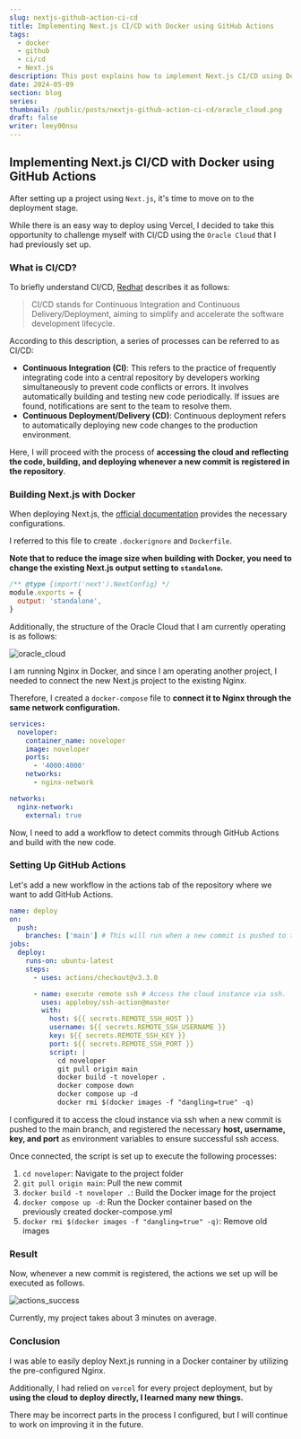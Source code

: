 ---
slug: nextjs-github-action-ci-cd
title: Implementing Next.js CI/CD with Docker using GitHub Actions
tags:
  - docker
  - github
  - ci/cd
  - Next.js
description: This post explains how to implement Next.js CI/CD using Docker with GitHub Actions.
date: 2024-05-09
section: blog
series:
thumbnail: /public/posts/nextjs-github-action-ci-cd/oracle_cloud.png
draft: false
writer: leey00nsu
---

## Implementing Next.js CI/CD with Docker using GitHub Actions

After setting up a project using `Next.js`, it's time to move on to the deployment stage.

While there is an easy way to deploy using Vercel, I decided to take this opportunity to challenge myself with CI/CD using the `Oracle Cloud` that I had previously set up.

### What is CI/CD?

To briefly understand CI/CD, [Redhat](https://www.redhat.com/ko/topics/devops/what-is-ci-cd) describes it as follows:

> CI/CD stands for Continuous Integration and Continuous Delivery/Deployment, aiming to simplify and accelerate the software development lifecycle.

According to this description, a series of processes can be referred to as CI/CD:

- **Continuous Integration (CI)**: This refers to the practice of frequently integrating code into a central repository by developers working simultaneously to prevent code conflicts or errors. It involves automatically building and testing new code periodically. If issues are found, notifications are sent to the team to resolve them.
- **Continuous Deployment/Delivery (CD)**: Continuous deployment refers to automatically deploying new code changes to the production environment.

Here, I will proceed with the process of **accessing the cloud and reflecting the code, building, and deploying whenever a new commit is registered in the repository**.

### Building Next.js with Docker

When deploying Next.js, the [official documentation](https://nextjs.org/docs/app/building-your-application/deploying#docker-image) provides the necessary configurations.

I referred to this file to create `.dockerignore` and `Dockerfile`.

**Note that to reduce the image size when building with Docker, you need to change the existing Next.js output setting to `standalone`.**

```js title="next.config.mjs"
/** @type {import('next').NextConfig} */
module.exports = {
  output: 'standalone',
}
```

Additionally, the structure of the Oracle Cloud that I am currently operating is as follows:

![oracle_cloud](/public/posts/nextjs-github-action-ci-cd/oracle_cloud.png)

I am running Nginx in Docker, and since I am operating another project, I needed to connect the new Next.js project to the existing Nginx.

Therefore, I created a `docker-compose` file to **connect it to Nginx through the same network configuration.**

```yml title="docker-compose.yml"
services:
  noveloper:
    container_name: noveloper
    image: noveloper
    ports:
      - '4000:4000'
    networks:
      - nginx-network

networks:
  nginx-network:
    external: true
```

Now, I need to add a workflow to detect commits through GitHub Actions and build with the new code.

### Setting Up GitHub Actions

Let's add a new workflow in the actions tab of the repository where we want to add GitHub Actions.

```yml title="deploy.yml"
name: deploy
on:
  push:
    branches: ['main'] # This will run when a new commit is pushed to the main branch.
jobs:
  deploy:
    runs-on: ubuntu-latest
    steps:
      - uses: actions/checkout@v3.3.0

      - name: execute remote ssh # Access the cloud instance via ssh.
        uses: appleboy/ssh-action@master
        with:
          host: ${{ secrets.REMOTE_SSH_HOST }}
          username: ${{ secrets.REMOTE_SSH_USERNAME }}
          key: ${{ secrets.REMOTE_SSH_KEY }}
          port: ${{ secrets.REMOTE_SSH_PORT }}
          script: |
            cd noveloper
            git pull origin main
            docker build -t noveloper .
            docker compose down
            docker compose up -d
            docker rmi $(docker images -f "dangling=true" -q)
```

I configured it to access the cloud instance via ssh when a new commit is pushed to the main branch, and registered the necessary **host, username, key, and port** as environment variables to ensure successful ssh access.

Once connected, the script is set up to execute the following processes:

1. `cd noveloper`: Navigate to the project folder
2. `git pull origin main`: Pull the new commit
3. `docker build -t noveloper .`: Build the Docker image for the project
4. `docker compose up -d`: Run the Docker container based on the previously created docker-compose.yml
5. `docker rmi $(docker images -f "dangling=true" -q)`: Remove old images

### Result

Now, whenever a new commit is registered, the actions we set up will be executed as follows.

![actions_success](/public/posts/nextjs-github-action-ci-cd/actions_success.png)

Currently, my project takes about 3 minutes on average.

### Conclusion

I was able to easily deploy Next.js running in a Docker container by utilizing the pre-configured Nginx.

Additionally, I had relied on `vercel` for every project deployment, but by **using the cloud to deploy directly, I learned many new things.**

There may be incorrect parts in the process I configured, but I will continue to work on improving it in the future.